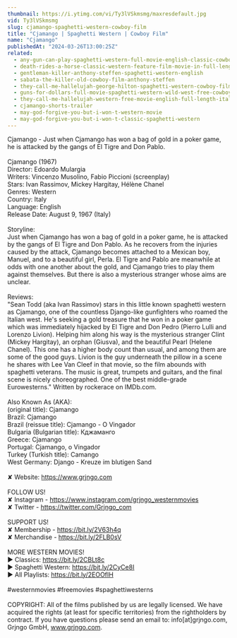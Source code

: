 ```yaml
---
thumbnail: https://i.ytimg.com/vi/Ty3lVSkmsmg/maxresdefault.jpg
vid: Ty3lVSkmsmg
slug: cjamango-spaghetti-western-cowboy-film
title: "Cjamango | Spaghetti Western | Cowboy Film"
name: "Cjamango"
publishedAt: "2024-03-26T13:00:25Z"
related:
  - any-gun-can-play-spaghetti-western-full-movie-english-classic-cowboy-film-free-full-westerns
  - death-rides-a-horse-classic-western-feature-film-movie-in-full-length-full-movies-for-free
  - gentleman-killer-anthony-steffen-spaghetti-western-english
  - sabata-the-killer-old-cowboy-film-anthony-steffen
  - they-call-me-hallelujah-george-hilton-spaghetti-western-cowboy-film
  - guns-for-dollars-full-movie-spaghetti-western-wild-west-free-cowboy-movie
  - they-call-me-hallelujah-western-free-movie-english-full-length-italian-western-feature-film
  - cjamango-shorts-trailer
  - may-god-forgive-you-but-i-won-t-western-movie
  - may-god-forgive-you-but-i-won-t-classic-spaghetti-western
---
```


Cjamango - Just when Cjamango has won a bag of gold in a poker game, he is attacked by the gangs of El Tigre and Don Pablo.<br />
<br />
Cjamango (1967)<br />
Director: Edoardo Mulargia<br />
Writers: Vincenzo Musolino, Fabio Piccioni (screenplay)<br />
Stars: Ivan Rassimov, Mickey Hargitay, Hélène Chanel <br />
Genres: Western <br />
Country: Italy<br />
Language: English<br />
Release Date: August 9, 1967 (Italy)<br />
<br />
Storyline:<br />
Just when Cjamango has won a bag of gold in a poker game, he is attacked by the gangs of El Tigre and Don Pablo. As he recovers from the injuries caused by the attack, Cjamango becomes attached to a Mexican boy, Manuel, and to a beautiful girl, Perla. El Tigre and Pablo are meanwhile at odds with one another about the gold, and Cjamango tries to play them against themselves. But there is also a mysterious stranger whose aims are unclear.<br />
<br />
Reviews:<br />
"Sean Todd (aka Ivan Rassimov) stars in this little known spaghetti western as Cjamango, one of the countless Django-like gunfighters who roamed the Italian west. He's seeking a gold treasure that he won in a poker game which was immediately hijacked by El Tigre and Don Pedro (Pierro Lulli and Lorenzo Livion). Helping him along his way is the mysterious stranger Clint (Mickey Hargitay), an orphan (Giusva), and the beautiful Pearl (Helene Chanel). This one has a higher body count than usual, and among them are some of the good guys. Livion is the guy underneath the pillow in a scene he shares with Lee Van Cleef in that movie, so the film abounds with spaghetti veterans. The music is great, trumpets and guitars, and the final scene is nicely choreographed. One of the best middle-grade Eurowesterns." Written by rockerace on IMDb.com.<br />
<br />
Also Known As (AKA):<br />
(original title): Cjamango<br />
Brazil: Cjamango<br />
Brazil (reissue title): Cjamango - O Vingador<br />
Bulgaria (Bulgarian title): Кджаманго<br />
Greece: Cjamango<br />
Portugal: Cjamango, o Vingador<br />
Turkey (Turkish title): Camango<br />
West Germany: Django - Kreuze im blutigen Sand<br />
<br />
✘ Website: https://www.grjngo.com<br />
<br />
FOLLOW US!<br />
✘ Instagram - https://www.instagram.com/grjngo_westernmovies<br />
✘ Twitter - https://twitter.com/Grjngo_com<br />
<br />
SUPPORT US!<br />
✘ Membership - https://bit.ly/2V63h4q<br />
✘ Merchandise - https://bit.ly/2FLB0sV<br />
<br />
MORE WESTERN MOVIES! <br />
► Classics: https://bit.ly/2CBLt8c <br />
► Spaghetti Western: https://bit.ly/2CyCe8I <br />
► All Playlists: https://bit.ly/2EOOfIH <br />
<br />
#westernmovies #freemovies #spaghettiwesterns<br />
<br />
COPYRIGHT: All of the films published by us are legally licensed. We have acquired the rights (at least for specific territories) from the rightholders by contract. If you have questions please send an email to: info[at]grjngo.com, Grjngo GmbH, www.grjngo.com.